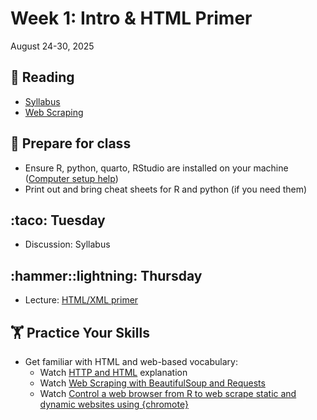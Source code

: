 # Week 1: Intro & HTML Primer



August 24-30, 2025

## 📖 Reading

- [Syllabus](syllabus.qmd)
- [Web Scraping](https://srvanderplas.github.io/stat-computing-r-python/part-advanced-topics/03-web-scraping.html)


## 🥣 Prepare for class

- Ensure R, python, quarto, RStudio are installed on your machine ([Computer setup help](https://srvanderplas.github.io/stat-computing-r-python/part-tools/02-setting-up-computer.html))
- Print out and bring cheat sheets for R and python (if you need them)


## :taco: Tuesday

- Discussion: Syllabus


## :hammer::lightning: Thursday

- Lecture: [HTML/XML primer](slides/01-02-html-xml-primer.qmd)


##  🏋 Practice Your Skills

- Get familiar with HTML and web-based vocabulary:
  - Watch [HTTP and HTML](https://youtu.be/kBXQZMmiA4s) explanation
  - Watch [Web Scraping with BeautifulSoup and Requests](https://www.youtube.com/watch?v=ng2o98k983k)
  - Watch [Control a web browser from R to web scrape static and dynamic websites using {chromote}](https://www.youtube.com/watch?v=30AOpjLeOyI)

